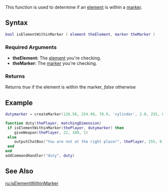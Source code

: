 {{Server client function}}

This function is used to determine if an [[/element.md|element]] is within a [[/marker.md|marker]].

==Syntax==
<syntaxhighlight lang="lua">bool isElementWithinMarker ( element theElement, marker theMarker )</syntaxhighlight>
{{OOP||[[/element.md|element]]:isWithinMarker||}}

===Required Arguments===
*'''theElement:''' The [[/element.md|element]] you're checking.
*'''theMarker:''' The [[/marker.md|marker]] you're checking.

===Returns===
Returns ''true'' if the element is within the marker, ''false'' otherwise

==Example==
<syntaxhighlight lang="lua">
dutymarker = createMarker(126.56, 254.98, 78.9, 'cylinder', 2.0, 255, 0, 0, 150)

function duty(thePlayer, matchingDimension)
 if isElementWithinMarker(thePlayer, dutymarker) then
    giveWeapon(thePlayer, 22, 100, 1)  
 else
    outputChatBox("You are not at the right place!", thePlayer, 255, 0, 0)
 end
end
addCommandHandler("duty", duty)
</syntaxhighlight>

==See Also==
{{Marker functions}}
[[/ru:isElementWithinMarker.md|ru:isElementWithinMarker]]